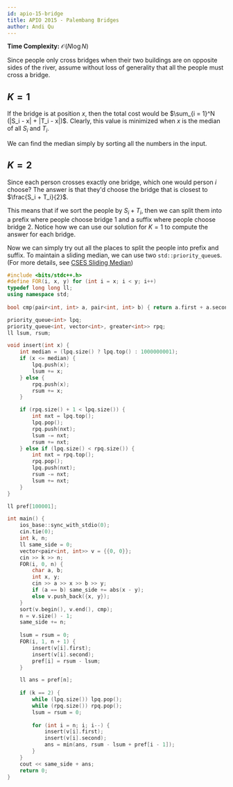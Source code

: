 ```yaml
---
id: apio-15-bridge
title: APIO 2015 - Palembang Bridges
author: Andi Qu
---
```


**Time Complexity:** $\mathcal O(N \log N)$

Since people only cross bridges when their two buildings are on opposite sides of the river, assume without loss of generality that all the people must cross a bridge.

## $K = 1$

If the bridge is at position $x$, then the total cost would be $\sum_{i = 1}^N (|S_i - x| + |T_i - x|)$. Clearly, this value is minimized when $x$ is the median of all $S_i$ and $T_i$.

We can find the median simply by sorting all the numbers in the input.

## $K = 2$

Since each person crosses exactly one bridge, which one would person $i$ choose? The answer is that they'd choose the bridge that is closest to $\frac{S_i + T_i}{2}$.

This means that if we sort the people by $S_i + T_i$, then we can split them into a prefix where people choose bridge 1 and a suffix where people choose bridge 2. Notice how we can use our solution for $K = 1$ to compute the answer for each bridge.

Now we can simply try out all the places to split the people into prefix and suffix. To maintain a sliding median, we can use two `std::priority_queue`s. (For more details, see [CSES Sliding Median](https://cses.fi/problemset/task/1076))

```cpp
#include <bits/stdc++.h>
#define FOR(i, x, y) for (int i = x; i < y; i++)
typedef long long ll;
using namespace std;
 
bool cmp(pair<int, int> a, pair<int, int> b) { return a.first + a.second < b.first + b.second; }

priority_queue<int> lpq;
priority_queue<int, vector<int>, greater<int>> rpq;
ll lsum, rsum;

void insert(int x) {
    int median = (lpq.size() ? lpq.top() : 1000000001);
    if (x <= median) {
        lpq.push(x);
        lsum += x;
    } else {
        rpq.push(x);
        rsum += x;
    }

    if (rpq.size() + 1 < lpq.size()) {
        int nxt = lpq.top();
        lpq.pop();
        rpq.push(nxt);
        lsum -= nxt;
        rsum += nxt;
    } else if (lpq.size() < rpq.size()) {
        int nxt = rpq.top();
        rpq.pop();
        lpq.push(nxt);
        rsum -= nxt;
        lsum += nxt;
    }
}

ll pref[100001];

int main() {
    ios_base::sync_with_stdio(0);
    cin.tie(0);
    int k, n;
    ll same_side = 0;
    vector<pair<int, int>> v = {{0, 0}};
    cin >> k >> n;
    FOR(i, 0, n) {
        char a, b;
        int x, y;
        cin >> a >> x >> b >> y;
        if (a == b) same_side += abs(x - y);
        else v.push_back({x, y});
    }
    sort(v.begin(), v.end(), cmp);
    n = v.size() - 1;
    same_side += n;
    
    lsum = rsum = 0;
    FOR(i, 1, n + 1) {
        insert(v[i].first);
        insert(v[i].second);
        pref[i] = rsum - lsum;
    }

    ll ans = pref[n];
    
    if (k == 2) {
        while (lpq.size()) lpq.pop();
        while (rpq.size()) rpq.pop();
        lsum = rsum = 0;
        
        for (int i = n; i; i--) {
            insert(v[i].first);
            insert(v[i].second);
            ans = min(ans, rsum - lsum + pref[i - 1]);
        }
    }
    cout << same_side + ans;
    return 0;
}
```